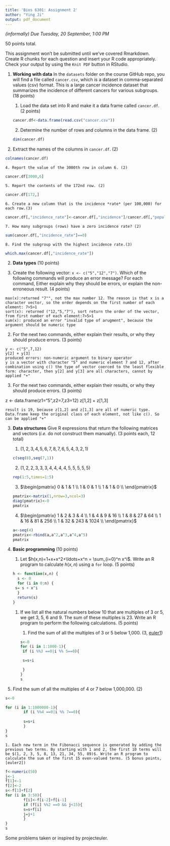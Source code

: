 ```yaml
---
title: 'Bios 6301: Assignment 2'
author: "Ying Ji"
output: pdf_document
---
```


*(informally) Due Tuesday, 20 September, 1:00 PM*


50 points total.

This assignment won't be submitted until we've covered Rmarkdown.
Create R chunks for each question and insert your R code appropriately.
Check your output by using the `Knit PDF` button in RStudio.

1. **Working with data** In the `datasets` folder on the course GitHub repo, you will find a file called `cancer.csv`, which is a dataset in comma-separated values (csv) format. This is a large cancer incidence dataset that summarizes the incidence of different cancers for various subgroups. (18 points)

    1. Load the data set into R and make it a data frame called `cancer.df`. (2 points)
```r
cancer.df<-data.frame(read.csv("cancer.csv"))
```


    2. Determine the number of rows and columns in the data frame. (2)
```r
dim(cancer.df)
```


3. Extract the names of the columns in `cancer.df`. (2)
```r
colnames(cancer.df)
```

    4. Report the value of the 3000th row in column 6. (2)
```r
cancer.df[3000,6]
```



    5. Report the contents of the 172nd row. (2)
```r
cancer.df[172,]
```

    6. Create a new column that is the incidence *rate* (per 100,000) for each row.(3)
```r
cancer.df[,"incidence_rate"]<-cancer.df[,"incidence"]/cancer.df[,"population"]*100000
```

    7. How many subgroups (rows) have a zero incidence rate? (2)
```r
sum(cancer.df[,"incidence_rate"]==0)
```

    8. Find the subgroup with the highest incidence rate.(3)
```r
which.max(cancer.df[,"incidence_rate"])
```



2. **Data types** (10 points)

1. Create the following vector: `x <- c("5","12","7")`. Which of the following commands will produce an error message? For each command, Either explain why they should be errors, or explain the non-erroneous result. (4 points)
    
```
max(x):returned "7"", not the max number 12. The reason is that x is a character vector, so the order depends on the first number of each element: 7>5>1
sort(x): returned ("12,"5,"7"), sort return the order of the vector, from first number of each element:7>5>1
sum(x): produced an error "invalid type of arugment", because the argument should be numeric type
```
2. For the next two commands, either explain their results, or why they should produce errors. (3 points)
```
y <- c("5",7,12)
y[2] + y[3]
produced errors: non-numeric argument to binary operator
y is a vector with character "5" and numeric element 7 and 12, after combination using c() the type of vector coerced to the least flexible form: character, then y[2] and y[3] are all characters, cannot by applied "+"
```

3. For the next two commands, either explain their results, or why they should produce errors. (3 points)

z <- data.frame(z1="5",z2=7,z3=12)
z[1,2] + z[1,3]
```
result is 19, because z[1,2] and z[1,3] are all of numeric type. Data.frame keep the original class of each element, not like c(). So can be applied "+"
```

3. **Data structures** Give R expressions that return the following matrices and vectors (*i.e.* do not construct them manually). (3 points each, 12 total)

    1. $(1,2,3,4,5,6,7,8,7,6,5,4,3,2,1)$
```r
c(seq(8),seq(7,1)) 
```


    2. $(1,2,2,3,3,3,4,4,4,4,5,5,5,5,5)$
```r
rep(1:5,times=1:5)
```


    3. $\begin{pmatrix}
      0 & 1 & 1  \\
      1 & 0 & 1  \\
      1 & 1 & 0  \\
    \end{pmatrix}$
```r
pmatrix<-matrix(1,nrow=3,ncol=3)
diag(pmatrix)<-0
pmatrix
```


    4. $\begin{pmatrix}
      1 & 2 & 3 & 4 \\
      1 & 4 & 9 & 16 \\
      1 & 8 & 27 & 64  \\
      1 & 16 & 81 & 256 \\
      1 & 32 & 243 & 1024  \\
    \end{pmatrix}$
```r
a<-seq(4)
pmatrix<-rbind(a,a^2,a^3,a^4,a^5)
pmatrix
```


4. **Basic programming** (10 points)

    1. Let $h(x,n)=1+x+x^2+\ldots+x^n = \sum_{i=0}^n x^i$. Write an R program to calculate $h(x,n)$ using a `for` loop. (5 points)
```r
h <- function(x,n) {
  s <- 0
  for (i in 0:n) {
    s= s + x^i
  }
  return(s)
}
```



    1. If we list all the natural numbers below 10 that are multiples of 3 or 5, we get 3, 5, 6 and 9. The sum of these multiples is 23. Write an R program to perform the following calculations. (5 points)

        1. Find the sum of all the multiples of 3 or 5 below 1,000. (3, [euler1])
```r
s<-0
for (i in 1:1000-1){
        if (i %%3 ==0|i %% 5==0){
        
        s=s+i
        
        }
}
s
```


1. Find the sum of all the multiples of 4 or 7 below 1,000,000. (2)
```r
s<-0

for (i in 1:1000000-1){
        if (i %%4 ==0|i %% 7==0){
        
        s=s+i
        }
}
s
```


    1. Each new term in the Fibonacci sequence is generated by adding the previous two terms. By starting with 1 and 2, the first 10 terms will be $(1, 2, 3, 5, 8, 13, 21, 34, 55, 89)$. Write an R program to calculate the sum of the first 15 even-valued terms. (5 bonus points, [euler2])

```r
f<-numeric(50)
j<-1
f[1]<-1
f[2]<-2
s<-f[1]+f[2]
for (i in 3:50){
        f[i]<-f[i-2]+f[i-1]
        if (f[i] %%2 ==0 && j<15){
        s=s+f[i]
        j=j+1
        }
}
s
```



Some problems taken or inspired by projecteuler.

[euler1]:https://projecteuler.net/problem=1
[euler2]: https://projecteuler.net/problem=2
